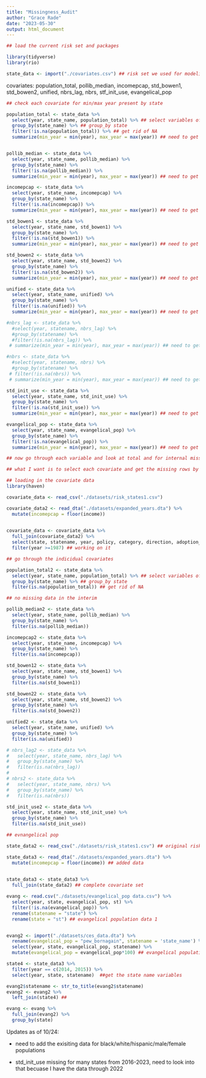 ```yaml
---
title: "Missingness_Audit"
author: "Grace Rade"
date: "2023-05-30"
output: html_document
---
```


```r
## load the current risk set and packages

library(tidyverse)
library(rio)

state_data <- import("./covariates.csv") ## risk set we used for modeling
```

covariates: population_total, pollib_median, incomepcap, std_bowen1, std_bowen2, unified, nbrs_lag, nbrs, stf_init_use, evangelical_pop

```r
## check each covariate for min/max year present by state

population_total <- state_data %>% 
  select(year, state_name, population_total) %>% ## select variables of interest
  group_by(state_name) %>% ## group_by state
  filter(!is.na(population_total)) %>% ## get rid of NA 
  summarize(min_year = min(year), max_year = max(year)) ## need to get 1987 for all, and beyond 2014


pollib_median <- state_data %>% 
  select(year, state_name, pollib_median) %>% 
  group_by(state_name) %>% 
  filter(!is.na(pollib_median)) %>% 
  summarize(min_year = min(year), max_year = max(year)) ## need to get 1987 for all, and beyond 2014

incomepcap <- state_data %>% 
  select(year, state_name, incomepcap) %>% 
  group_by(state_name) %>% 
  filter(!is.na(incomepcap)) %>% 
  summarize(min_year = min(year), max_year = max(year)) ## need to get 1987 for all, and beyond 2010

std_bowen1 <- state_data %>% 
  select(year, state_name, std_bowen1) %>% 
  group_by(state_name) %>% 
  filter(!is.na(std_bowen1)) %>% 
  summarize(min_year = min(year), max_year = max(year)) ## need to get 1987 for all, and beyond 2016

std_bowen2 <- state_data %>% 
  select(year, state_name, std_bowen2) %>% 
  group_by(state_name) %>% 
  filter(!is.na(std_bowen2)) %>% 
  summarize(min_year = min(year), max_year = max(year)) ## need to get 1987 for all, and beyond 2016

unified <- state_data %>% 
  select(year, state_name, unified) %>% 
  group_by(state_name) %>% 
  filter(!is.na(unified)) %>% 
  summarize(min_year = min(year), max_year = max(year)) ## need to get 1987 for all, beyond 2014 

#nbrs_lag <- state_data %>% 
  #select(year, statename, nbrs_lag) %>% 
  #group_by(statename) %>% 
  #filter(!is.na(nbrs_lag)) %>% 
 # summarize(min_year = min(year), max_year = max(year)) ## need to get 1987 for all, beyond 2019 (2009 NC, 2012 CA, AL/AK/LA/MD 2022)

#nbrs <- state_data %>% 
  #select(year, statename, nbrs) %>% 
  #group_by(statename) %>% 
 # filter(!is.na(nbrs)) %>% 
 # summarize(min_year = min(year), max_year = max(year)) ## need to get 1987 for all, beyond 2019 (2009 NC, 2012 CA, AL/AK/LA/MD 2022)

std_init_use <- state_data %>% 
  select(year, state_name, std_init_use) %>% 
  group_by(state_name) %>% 
  filter(!is.na(std_init_use)) %>% 
  summarize(min_year = min(year), max_year = max(year)) ## need to get 1987 for all, beyond 2010 

evangelical_pop <- state_data %>% 
  select(year, state_name, evangelical_pop) %>% 
  group_by(state_name) %>% 
  filter(!is.na(evangelical_pop)) %>% 
  summarize(min_year = min(year), max_year = max(year)) ## need to get 1987 for all, beyond 2019 why is this different than the 
```

```r
## now go through each variable and look at total and for internal missingness

## what I want is to select each covariate and get the missing rows by state (need to distinct, or switch dataset)

## loading in the covariate data 
library(haven)

covariate_data <- read_csv("./datasets/risk_states1.csv")

covariate_data2 <- read_dta("./datasets/expanded_years.dta") %>% 
  mutate(incomepcap = floor(income))
  

covariate_data <- covariate_data %>% 
  full_join(covariate_data2) %>% 
  select(state, statename, year, policy, category, direction, adoption_year, population_total, pollib_median, incomepcap, std_bowen1, std_bowen2, unified, nbrs_lag, nbrs, std_init_use) %>% 
  filter(year >=1987) ## working on it
```

```r
## go through the indicidual covariates

population_total2 <- state_data %>% 
  select(year, state_name, population_total) %>% ## select variables of interest
  group_by(state_name) %>% ## group_by state
  filter(is.na(population_total)) ## get rid of NA 

## no missing data in the interim

pollib_median2 <- state_data %>% 
  select(year, state_name, pollib_median) %>% 
  group_by(state_name) %>% 
  filter(is.na(pollib_median))

incomepcap2 <- state_data %>% 
  select(year, state_name, incomepcap) %>% 
  group_by(state_name) %>% 
  filter(is.na(incomepcap))

std_bowen12 <- state_data %>% 
  select(year, state_name, std_bowen1) %>% 
  group_by(state_name) %>% 
  filter(is.na(std_bowen1))

std_bowen22 <- state_data %>% 
  select(year, state_name, std_bowen2) %>% 
  group_by(state_name) %>% 
  filter(is.na(std_bowen2))

unified2 <- state_data %>% 
  select(year, state_name, unified) %>% 
  group_by(state_name) %>% 
  filter(is.na(unified))

# nbrs_lag2 <- state_data %>% 
#   select(year, state_name, nbrs_lag) %>% 
#   group_by(state_name) %>% 
#   filter(is.na(nbrs_lag))
# 
# nbrs2 <- state_data %>% 
#   select(year, state_name, nbrs) %>% 
#   group_by(state_name) %>% 
#   filter(is.na(nbrs))

std_init_use2 <- state_data %>% 
  select(year, state_name, std_init_use) %>% 
  group_by(state_name) %>% 
  filter(is.na(std_init_use))

```

```r
## evnangelical pop

state_data2 <- read_csv("./datasets/risk_states1.csv") ## original risk set

state_data3 <- read_dta("./datasets/expanded_years.dta") %>% 
  mutate(incomepcap = floor(income)) ## added data
  

state_data3 <- state_data3 %>% 
  full_join(state_data2) ## complete covariate set

evang <- read.csv("./datasets/evangelical_pop data.csv") %>% 
  select(year, state, evangelical_pop, st) %>% 
  filter(!is.na(evangelical_pop)) %>% 
  rename(statename = "state") %>% 
  rename(state = "st") ## evangelical population data 1


evang2 <- import("./datasets/ces_data.dta") %>% 
  rename(evangelical_pop = "pew_bornagain", statename = 'state_name') %>% 
  select(year, state, evangelical_pop, statename) %>% 
  mutate(evangelical_pop = evangelical_pop*100) ## evangelical population2 

state4 <- state_data3 %>% 
  filter(year == c(2014, 2015)) %>% 
  select(year, state, statename)  ##get the state name variables

evang2$statename <- str_to_title(evang2$statename)
evang2 <- evang2 %>% 
  left_join(state4) ##

evang <- evang %>% 
  full_join(evang2) %>% 
  group_by(state)

```

Updates as of 10/24:

- need to add the exisiting data for black/white/hispanic/male/female populations

- std_init_use missing for many states from 2016-2023, need to look into that becuase I have the data through 2022
